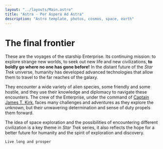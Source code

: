 ```yaml
---
layout: "../layouts/Main.astro"
title: "Astra - Per Aspera Ad Astra"
description: "Astro template, photos, cosmos, space, earth"
---
```


# The final frontier

These are the voyages of the starship Enterprise. Its continuing mission: to explore strange new worlds, to seek out new life and new civilizations, **to boldly go where no one has gone before!** In the distant future of the _Star Trek_ universe, humanity has developed advanced technologies that allow them to travel to the far reaches of the galaxy.

They encounter a wide variety of alien species, some friendly and some hostile, and they use their knowledge and diplomacy to navigate these encounters. The crew of the Enterprise, under the command of [Captain James T. Kirk](https://en.wikipedia.org/wiki/James_T._Kirk), faces many challenges and adventures as they explore the unknown, but their unwavering determination and sense of duty propels them forward.

The idea of space exploration and the possibilities of encountering different civilization is a key theme in _Star Trek_ series, it also reflects the hope for a better future for humanity and the spirit of exploration and discovery.

`Live long and prosper`
